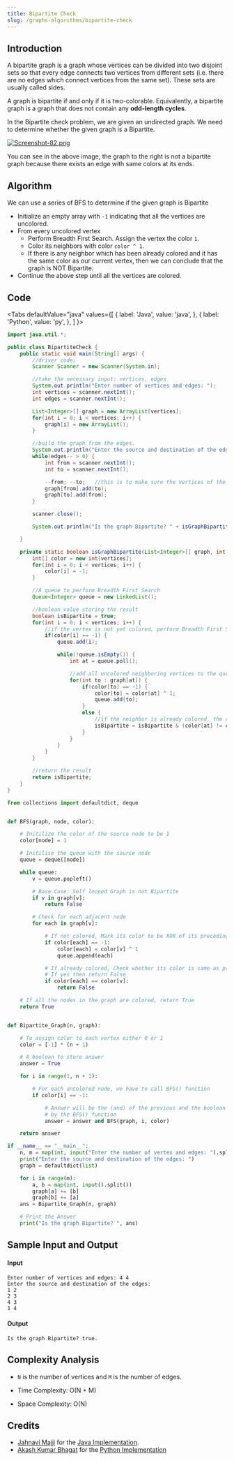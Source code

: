 ```yaml
---
title: Bipartite Check
slug: /graphs-algorithms/bipartite-check
---
```


## Introduction

A bipartite graph is a graph whose vertices can be divided into two disjoint sets so that every edge connects two vertices from different sets (i.e. there are no edges which connect vertices from the same set). These sets are usually called sides.

A graph is bipartite if and only if it is two-colorable. Equivalently, a bipartite graph is a graph that does not contain any **odd-length cycles**.

In the Bipartite check problem, we are given an undirected graph. We need to determine whether the given graph is a Bipartite.

[![Screenshot-82.png](https://i.postimg.cc/W4LJJ80T/Screenshot-82.png)](https://postimg.cc/QFmM2p6y)

You can see in the above image, the graph to the right is not a bipartite graph because there exists an edge with same colors at its ends. 



## Algorithm

We can use a series of BFS to determine if the given graph is Bipartite
- Initialize an empty array with `-1` indicating that all the vertices are uncolored.
- From every uncolored vertex 
    - Perform Breadth First Search. Assign the vertex the color `1`.
    - Color its neighbors with color `color ^ 1`.
    - If there is any neighbor which has been already colored and it has the same color as our current vertex, then we can conclude that the graph is NOT Bipartite. 
- Continue the above step until all the vertices are colored.

## Code


<Tabs
  defaultValue="java"
  values={[
    { label: 'Java', value: 'java', },
    { label: 'Python', value: 'py', },
  ]
}>

<TabItem value="java">

```java
import java.util.*;

public class BipartiteCheck {
    public static void main(String[] args) {
        //driver code;
        Scanner Scanner = new Scanner(System.in);

        //take the necessary input: vertices, edges
        System.out.println("Enter number of vertices and edges: ");
        int vertices = scanner.nextInt();
        int edges = scanner.nextInt();

        List<Integer>[] graph = new ArrayList[vertices];
        for(int i = 0; i < vertices; i++) {
            graph[i] = new ArrayList();
        }

        //build the graph from the edges.
        System.out.println("Enter the source and destination of the edges: ");
        while(edges-- > 0) {
            int from = scanner.nextInt();
            int to = scanner.nextInt();

            --from; --to;   //this is to make sure the vertices of the edges are by 0-index based
            graph[from].add(to);
            graph[to].add(from);
        }

        scanner.close();

        System.out.println("Is the graph Bipartite? " + isGraphBipartite(graph, vertices));

    }

    private static boolean isGraphBipartite(List<Integer>[] graph, int vertices) {
        int[] color = new int[vertices];
        for(int i = 0; i < vertices; i++) {
            color[i] = -1;
        }

        //A queue to perform Breadth First Search
        Queue<Integer> queue = new LinkedList();

        //boolean value storing the result
        boolean isBipartite = true;
        for(int i = 0; i < vertices; i++) {
            //if the vertex is not yet colored, perform Breadth First Search
            if(color[i] == -1) {
                queue.add(i);

                while(!queue.isEmpty()) {
                    int at = queue.poll();

                    //add all uncolored neighboring vertices to the queue
                    for(int to : graph[at]) {
                        if(color[to] == -1) {
                            color[to] = color[at] ^ 1;
                            queue.add(to);
                        }
                        else {
                            //if the neighbor is already colored, the colors of those vertices shouldn't match
                            isBipartite = isBipartite & (color[at] != color[to]);
                        }
                    }
                }
            }
        }

        //return the result
        return isBipartite;
    }
}

```

</TabItem>

<TabItem value="py">

```python
from collections import defaultdict, deque


def BFS(graph, node, color):

    # Initilize the color of the source node to be 1
    color[node] = 1

    # Initilise the queue with the source node
    queue = deque([node])

    while queue:
        v = queue.popleft()

        # Base Case: Self looped Graph is not Bipartite
        if v in graph[v]:
            return False

        # Check for each adjacent node
        for each in graph[v]:

            # If not colored, Mark its color to be XOR of its preceding node
            if color[each] == -1:
                color[each] = color[v] ^ 1
                queue.append(each)

            # If already colored, Check whether its color is same as preceding node
            # If yes then return False
            if color[each] == color[v]:
                return False

    # If all the nodes in the graph are colored, return True
    return True


def Bipartite_Graph(n, graph):

    # To assign color to each vertex either 0 or 1
    color = [-1] * (n + 1)

    # A boolean to store answer
    answer = True

    for i in range(1, n + 1):

        # For each uncolored node, we have to call BFS() function
        if color[i] == -1:

            # Answer will be the (and) of the previous and the boolean value returned
            # by the BFS() function
            answer = answer and BFS(graph, i, color)

    return answer

if __name__ == "__main__":
    n, m = map(int, input("Enter the number of vertex and edges: ").split())
    print("Enter the source and destination of the edges: ")
    graph = defaultdict(list)

    for i in range(m):
        a, b = map(int, input().split())
        graph[a] += [b]
        graph[b] += [a]
    ans = Bipartite_Graph(n, graph)

    # Print the Answer
    print("Is the graph Bipartite? ", ans)

```

</TabItem>
</Tabs>

## Sample Input and Output

#### Input

```
Enter number of vertices and edges: 4 4
Enter the source and destination of the edges: 
1 2
2 3
4 3
1 4
```

#### Output

```
Is the graph Bipartite? true.
```

## Complexity Analysis

- `N` is the number of vertices and `M` is the number of edges.

- Time Complexity: O(N + M)
- Space Complexity: O(N)

## Credits

- [Jahnavi Majji](https://github.com/Jahnavi-Majji) for the [Java Implementation](https://github.com/TesseractCoding/NeoAlgo/blob/master/Java/graphs/BipartiteCheck.java).
- [Akash Kumar Bhagat](https://github.com/charlie219) for the [Python Implementation](https://github.com/TesseractCoding/NeoAlgo/blob/master/Python/graphs/Bipartite_Graph.py)